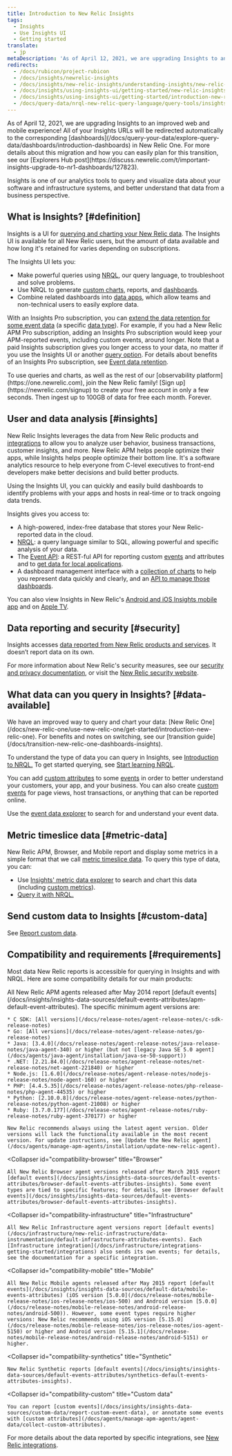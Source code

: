 ```yaml
---
title: Introduction to New Relic Insights
tags:
  - Insights
  - Use Insights UI
  - Getting started
translate:
  - jp
metaDescription: 'As of April 12, 2021, we are upgrading Insights to an improved web and mobile experience with New Relic One Dashboards.'
redirects:
  - /docs/rubicon/project-rubicon
  - /docs/insights/newrelic-insights
  - /docs/insights/new-relic-insights/understanding-insights/new-relic-insights
  - /docs/insights/using-insights-ui/getting-started/new-relic-insights
  - /docs/insights/using-insights-ui/getting-started/introduction-new-relic-insights
  - /docs/query-data/nrql-new-relic-query-language/query-tools/insights-query-gather-visualize-data
---
```


<Callout variant="important">
  As of April 12, 2021, we are upgrading Insights to an improved web and mobile experience! All of your Insights URLs will be redirected automatically to the corresponding [dashboards](/docs/query-your-data/explore-query-data/dashboards/introduction-dashboards) in New Relic One. For more details about this migration and how you can easily plan for this transition, see our [Explorers Hub post](https://discuss.newrelic.com/t/important-insights-upgrade-to-nr1-dashboards/127823).
</Callout>

Insights is one of our analytics tools to query and visualize data about your software and infrastructure systems, and better understand that data from a business perspective.

## What is Insights? [#definition]

Insights is a UI for [querying and charting your New Relic data](/docs/using-new-relic/data/understand-data/query-new-relic-data). The Insights UI is available for all New Relic users, but the amount of data available and how long it's retained for varies depending on subscriptions.

The Insights UI lets you:

* Make powerful queries using [NRQL](/docs/query-data/nrql-new-relic-query-language/getting-started/introduction-nrql), our query language, to troubleshoot and solve problems.
* Use NRQL to generate [custom charts](/docs/insights/use-insights-ui/manage-dashboards/add-customize-nrql-charts), reports, and [dashboards](/docs/insights/use-insights-ui/manage-dashboards/create-edit-insights-dashboards).
* Combine related dashboards into [data apps](/docs/insights/new-relic-insights/data-apps/building-data-apps), which allow teams and non-technical users to easily explore data.

With an Insights Pro subscription, you can [extend the data retention for some event data](/docs/accounts/accounts/data-management/event-data-retention#insights-pro) (a specific [data type](/docs/using-new-relic/data/understand-data/new-relic-data-types)). For example, if you had a New Relic APM Pro subscription, adding an Insights Pro subscription would keep your APM-reported events, including custom events, around longer. Note that a paid Insights subscription gives you longer access to your data, no matter if you use the Insights UI or another [query option](/docs/using-new-relic/data/understand-data/query-new-relic-data). For details about benefits of an Insights Pro subscription, see [Event data retention](/docs/accounts/accounts/data-management/event-data-retention#insights-pro).

<Callout variant="tip">
  To use queries and charts, as well as the rest of our [observability platform](https://one.newrelic.com), join the New Relic family! [Sign up](https://newrelic.com/signup) to create your free account in only a few seconds. Then ingest up to 100GB of data for free each month. Forever.
</Callout>

## User and data analysis [#insights]

New Relic Insights leverages the data from New Relic products and [integrations](https://newrelic.com/integrations) to allow you to analyze user behavior, business transactions, customer insights, and more. New Relic APM helps people optimize their apps, while Insights helps people optimize their bottom line. It's a software analytics resource to help everyone from C-level executives to front-end developers make better decisions and build better products.

Using the Insights UI, you can quickly and easily build dashboards to identify problems with your apps and hosts in real-time or to track ongoing data trends.

Insights gives you access to:

* A high-powered, index-free database that stores your New Relic-reported data in the cloud.
* [NRQL](/docs/query-data/nrql-new-relic-query-language/getting-started/introduction-nrql): a query language similar to SQL, allowing powerful and specific analysis of your data.
* The [Event API](/docs/insights/insights-data-sources/custom-data/introduction-event-api): a REST-ful API for reporting custom [events](/docs/using-new-relic/data/understand-data/new-relic-data-types#event-data) and attributes and to [get data for local applications](/docs/insights/new-relic-insights/querying-data-remotely/querying-your-data-remotely).
* A dashboard management interface with a [collection of charts](/docs/insights/use-insights-ui/manage-dashboards/chart-types) to help you represent data quickly and clearly, and an [API to manage those dashboards](/docs/insights/insights-api/manage-dashboards/insights-dashboard-api).

You can also view Insights in New Relic's [Android and iOS Insights mobile app](/docs/mobile-monitoring/new-relic-mobile-apps/insights-app/insights-app-android-ios) and on [Apple TV](/docs/mobile-monitoring/new-relic-mobile-apps/insights-app/insights-app-apple-tv).

## Data reporting and security [#security]

Insights accesses [data reported from New Relic products and services](/docs/insights/insights-data-sources/default-data/insights-default-data-other-new-relic-products). It doesn’t report data on its own.

For more information about New Relic's security measures, see our [security and privacy documentation](/docs/using-new-relic/new-relic-security/security/security-matters-data-privacy-new-relic), or visit the [New Relic security website](https://newrelic.com/why-new-relic/security).

## What data can you query in Insights? [#data-available]

<Callout variant="important">
  We have an improved way to query and chart your data: [New Relic One](/docs/new-relic-one/use-new-relic-one/get-started/introduction-new-relic-one). For benefits and notes on switching, see our [transition guide](/docs/transition-new-relic-one-dashboards-insights).
</Callout>

To understand the type of data you can query in Insights, see [Introduction to NRQL.](/docs/query-data/nrql-new-relic-query-language/getting-started/introduction-nrql#what-you-can-query) To get started querying, see [Start learning NRQL](/docs/query-data/nrql-new-relic-query-language/getting-started/introduction-nrql#start-learning).

You can add [custom attributes](/docs/insights/new-relic-insights/decorating-events/insights-custom-attributes) to some [events](/docs/using-new-relic/data/understand-data/new-relic-data-types#events-new-relic) in order to better understand your customers, your app, and your business. You can also create [custom events](/docs/insights/new-relic-insights/adding-querying-data/inserting-custom-events) for page views, host transactions, or anything that can be reported online.

Use the [event data explorer](/docs/insights/explore-data/data-explorer/event-explorer-query-chart-your-event-data) to search for and understand your event data.

## Metric timeslice data [#metric-data]

New Relic APM, Browser, and Mobile report and display some metrics in a simple format that we call [metric timeslice data](/docs/using-new-relic/data/understand-data/new-relic-data-types#timeslice-data). To query this type of data, you can:

* Use [Insights' metric data explorer](/docs/insights/new-relic-insights/explore/metric-data-explorer-search-chart-metrics-sent-new-relic-agents) to search and chart this data (including [custom metrics](/docs/agents/manage-apm-agents/agent-metrics/custom-metrics)).
* [Query it with NRQL.](/docs/query-data/nrql-new-relic-query-language/nrql-query-tutorials/query-metric-timeslice-data-nrql)

## Send custom data to Insights [#custom-data]

See [Report custom data](/docs/insights/insights-data-sources/custom-data/send-custom-data-insights).

## Compatibility and requirements [#requirements]

Most data New Relic reports is accessible for querying in Insights and with NRQL. Here are some compatibility details for our main products:

<CollapserGroup>
  <Collapser
    id="compatibility-apm"
    title="APM"
  >
    All New Relic APM agents released after May 2014 report [default events](/docs/insights/insights-data-sources/default-events-attributes/apm-default-event-attributes). The specific minimum agent versions are:

    * C SDK: [All versions](/docs/release-notes/agent-release-notes/c-sdk-release-notes)
    * Go: [All versions](/docs/release-notes/agent-release-notes/go-release-notes)
    * Java: [3.4.0](/docs/release-notes/agent-release-notes/java-release-notes/java-agent-340) or higher (but not [legacy Java SE 5.0 agent](/docs/agents/java-agent/installation/java-se-50-support))
    * .NET: [2.21.84.0](/docs/release-notes/agent-release-notes/net-release-notes/net-agent-221840) or higher
    * Node.js: [1.6.0](/docs/release-notes/agent-release-notes/nodejs-release-notes/node-agent-160) or higher
    * PHP: [4.4.5.35](/docs/release-notes/agent-release-notes/php-release-notes/php-agent-44535) or higher
    * Python: [2.10.0.8](/docs/release-notes/agent-release-notes/python-release-notes/python-agent-21008) or higher
    * Ruby: [3.7.0.177](/docs/release-notes/agent-release-notes/ruby-release-notes/ruby-agent-370177) or higher

    New Relic recommends always using the latest agent version. Older versions will lack the functionality available in the most recent version. For update instructions, see [Update the New Relic agent](/docs/agents/manage-apm-agents/installation/update-new-relic-agent).
  </Collapser>

  <Collapser
    id="compatibility-browser"
    title="Browser"
  >
    All New Relic Browser agent versions released after March 2015 report [default events](/docs/insights/insights-data-sources/default-events-attributes/browser-default-events-attributes-insights). Some event types are tied to specific features; for details, see [Browser default events](/docs/insights/insights-data-sources/default-events-attributes/browser-default-events-attributes-insights).
  </Collapser>

  <Collapser
    id="compatibility-infrastructure"
    title="Infrastructure"
  >
    All New Relic Infrastructure agent versions report [default events](/docs/infrastructure/new-relic-infrastructure/data-instrumentation/default-infrastructure-attributes-events). Each [Infrastructure integration](/docs/infrastructure/integrations-getting-started/integrations) also sends its own events; for details, see the documentation for a specific integration.
  </Collapser>

  <Collapser
    id="compatibility-mobile"
    title="Mobile"
  >
    All New Relic Mobile agents released after May 2015 report [default events](/docs/insights/insights-data-sources/default-data/mobile-events-attributes) (iOS version [5.0.0](/docs/release-notes/mobile-release-notes/ios-release-notes/ios-500) and Android version [5.0.0](/docs/release-notes/mobile-release-notes/android-release-notes/android-500)). However, some event types require higher versions: New Relic recommends using iOS version [5.15.0](/docs/release-notes/mobile-release-notes/ios-release-notes/ios-agent-5150) or higher and Android version [5.15.1](/docs/release-notes/mobile-release-notes/android-release-notes/android-5151) or higher.
  </Collapser>

  <Collapser
    id="compatibility-synthetics"
    title="Synthetic"
  >
    New Relic Synthetic reports [default events](/docs/insights/insights-data-sources/default-events-attributes/synthetics-default-events-attributes-insights).
  </Collapser>

  <Collapser
    id="compatibility-custom"
    title="Custom data"
  >
    You can report [custom events](/docs/insights/insights-data-sources/custom-data/report-custom-event-data), or annotate some events with [custom attributes](/docs/agents/manage-apm-agents/agent-data/collect-custom-attributes).
  </Collapser>
</CollapserGroup>

For more details about the data reported by specific integrations, see [New Relic integrations](https://newrelic.com/integrations).
